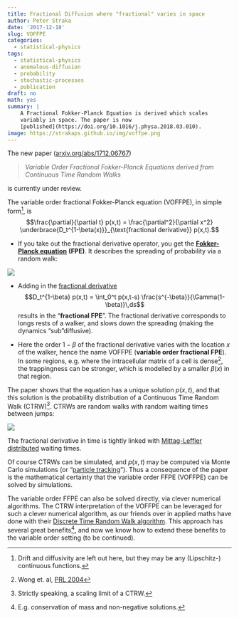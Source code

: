 ```yaml
---
title: Fractional Diffusion where "fractional" varies in space
author: Peter Straka
date: '2017-12-18'
slug: VOFFPE
categories: 
  - statistical-physics
tags: 
  - statistical-physics
  - anomalous-diffusion
  - probability
  - stochastic-processes 
  - publication
draft: no
math: yes 
summary: |
    A Fractional Fokker-Planck Equation is derived which scales
    variably in space. The paper is now 
    [published](https://doi.org/10.1016/j.physa.2018.03.010). 
image: https://strakaps.github.io/img/voffpe.png
---
```


The new paper 
([arxiv.org/abs/1712.06767](http://arxiv.org/abs/1712.06767))

> *Variable Order Fractional Fokker-Planck 
> Equations derived from Continuous Time Random Walks*

is currently under review.

The variable order fractional 
Fokker-Planck equation (VOFFPE), 
in simple form[^3], is
$$\frac{\partial}{\partial t} p(x,t) = \frac{\partial^2}{\partial x^2} 
\underbrace{D_t^{1-\beta(x)}}_{\text{fractional derivative}}
p(x,t).$$

[^3]: Drift and diffusivity are left out here, but they may be any 
(Lipschitz-) continuous functions. 

* If you take out the fractional derivative operator, you get the
[**Fokker-Planck equation**](https://en.wikipedia.org/wiki/Fokker%E2%80%93Planck_equation) **(FPE)**. 
It describes the spreading of probability via a random walk:

![](/img/spreading.gif)

* Adding in the
[fractional derivative](https://en.wikipedia.org/wiki/Fractional_calculus) 
$$D_t^{1-\beta} p(x,t) = \int_0^t p(x,t-s) \frac{s^{-\beta}}{\Gamma(1-\beta)}\,ds$$
results in the "**fractional FPE**". The fractional derivative 
corresponds to longs rests of a walker, and slows down the spreading (making the 
dynamics "sub"diffusive).

* Here the order $1-\beta$ of the fractional derivative varies with the 
location $x$ of the walker, hence the name VOFFPE
(**variable order fractional FPE**). 
In some regions, e.g. where the intracellular matrix of a cell is dense[^4], 
the trappingness can be stronger, which is modelled by a smaller $\beta(x)$
in that region. 

[^4]: Wong et. al, [PRL 2004](http://www.physics.emory.edu/faculty/weeks/lab/papers/Wong_04.pdf)

The paper shows that the equation has a unique solution $p(x,t)$, and that 
this solution is the probability distribution of a Continuous Time 
Random Walk (CTRW)[^1]. 
CTRWs are random walks with random waiting times between
jumps:

![](/img/CTRW.png)

The fractional derivative in time is tightly linked with 
[Mittag-Leffler distributed](/post/mittag-leffler/) waiting times. 

[^1]: Strictly speaking, a scaling limit of a CTRW.

Of course CTRWs can be simulated, and $p(x,t)$ may be computed via 
Monte Carlo simulations (or 
"[particle tracking](https://en.wikipedia.org/wiki/Single-particle_tracking)"). 
Thus a consequence of 
the paper is the mathematical certainty that the variable order FFPE 
(VOFFPE) can be solved by simulations. 

The variable order FFPE can also be solved directly, via clever numerical 
algorithms. The CTRW interpretation of the VOFFPE can be leveraged for 
such a clever numerical algorithm, as our friends over in applied maths 
have done with their 
[Discrete Time Random Walk algorithm](http://dx.doi.org/10.1016/j.jcp.2014.08.003). 
This approach has several great benefits[^2], and now we know how to 
extend these benefits to the variable order setting (to be continued). 

[^2]: E.g. conservation of mass and non-negative solutions. 
